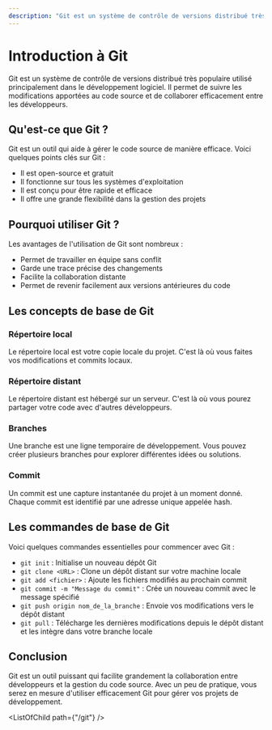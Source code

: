 ```yaml
---
description: "Git est un système de contrôle de versions distribué très populaire utilisé principalement dans le développement logiciel. Il permet de suivre les modifications apportées au code source et de collaborer efficacement entre les développeurs."
---
```


# Introduction à Git

Git est un système de contrôle de versions distribué très populaire utilisé principalement dans le développement logiciel. Il permet de suivre les modifications apportées au code source et de collaborer efficacement entre les développeurs.

## Qu'est-ce que Git ?

Git est un outil qui aide à gérer le code source de manière efficace. Voici quelques points clés sur Git :

- Il est open-source et gratuit
- Il fonctionne sur tous les systèmes d'exploitation
- Il est conçu pour être rapide et efficace
- Il offre une grande flexibilité dans la gestion des projets

## Pourquoi utiliser Git ?

Les avantages de l'utilisation de Git sont nombreux :

- Permet de travailler en équipe sans conflit
- Garde une trace précise des changements
- Facilite la collaboration distante
- Permet de revenir facilement aux versions antérieures du code

## Les concepts de base de Git

### Répertoire local

Le répertoire local est votre copie locale du projet. C'est là où vous faites vos modifications et commits locaux.

### Répertoire distant

Le répertoire distant est hébergé sur un serveur. C'est là où vous pourez partager votre code avec d'autres développeurs.

### Branches

Une branche est une ligne temporaire de développement. Vous pouvez créer plusieurs branches pour explorer différentes idées ou solutions.

### Commit

Un commit est une capture instantanée du projet à un moment donné. Chaque commit est identifié par une adresse unique appelée hash.

## Les commandes de base de Git

Voici quelques commandes essentielles pour commencer avec Git :

- `git init` : Initialise un nouveau dépôt Git
- `git clone <URL>` : Clone un dépôt distant sur votre machine locale
- `git add <fichier>` : Ajoute les fichiers modifiés au prochain commit
- `git commit -m "Message du commit"` : Crée un nouveau commit avec le message spécifié
- `git push origin nom_de_la_branche` : Envoie vos modifications vers le dépôt distant
- `git pull` : Télécharge les dernières modifications depuis le dépôt distant et les intègre dans votre branche locale

## Conclusion

Git est un outil puissant qui facilite grandement la collaboration entre développeurs et la gestion du code source. Avec un peu de pratique, vous serez en mesure d'utiliser efficacement Git pour gérer vos projets de développement.

<ListOfChild path={"/git"} />
